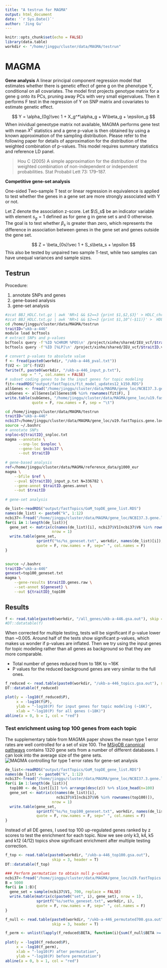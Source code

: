 ```yaml
---
title: "A testrun for MAGMA"
output: html_document
date: '`r Sys.Date()`'
author: 'Jing Gu'
---
```


```r
knitr::opts_chunk$set(echo = FALSE)
library(data.table)
workdir <- "/home/jinggu/cluster/data/MAGMA/testrun"
```

# MAGMA

**Gene analysis**
A linear principal component regression model that estimates whether there is genetic effect of gene g on the phenotype Y, conditional on all covariates. The model first projects genotype matrix for a gene g onto its PCs, pruning away PCs with very small eigenvalues. Then it performs F test in the regression of Y on SNP matrix and covariates to estimate genetic effect.

$$
  Y = \alpha_{0g}\vec 1 + X_g^*\alpha_g  + W\beta_g + \epsilon_g
$$
When inividual geneotype matrix not available, MAGMA performs gene test with mean $X^2$ statistics and a gene p-value is then obtained by using a known approximation of the sampling distribution. Please refer to the following paper for details of approximation for the distribution of the weighted combination of p-values. This model requires summary statistics and reference LD panel.

> Hou C (2005) A simple approximation for the distribution of the weighted combination of non-independent or independent probabilities. Stat Probabil Lett 73: 179–187.

**Competitive gene-set analysis**

One-sided Two-sample T test or linear regression in equivalence is applied to test whether the genes in a gene set are more strongly associated with Y or not. 

Let Z denote the association z-score. 
Let $\S_s$ be an indicator variable with element $s_g = 1$ defined as for gene g in gene set s and 0 otherwise. The goal is to test whether $\beta_s$ is greater than zero, which represents the difference in association between genes in the gene set and genes outside the gene set.

$$
Z = \beta_{0s}\vec 1 + S_s\beta_s + \epsilon
$$
This also be tested by unpaired two sample T-test, while two samples can have unequal variances and sample sizes. 

## Testrun

Procedure: 

1. annotate SNPs and genes
2. gene-based analysis
3. gene-set analysis
```bash
#zcat BBJ_HDLC.txt.gz | awk 'NR>1 && $2==3 {print $1,$2,$3}' > HDLC_chr3.magma.input.snp.chr.pos.txt
#zcat BBJ_HDLC.txt.gz | awk 'NR>1 && $2==3 {print $1,10^(-$11)}' >  HDLC_chr3.magma.input.p.txt
cd /home/jinggu/cluster/data/MAGMA/testrun
traitID="ukb-a-446"
module load bcftools
# extract SNPs and p-values
bcftools query -f'%ID %CHROM %POS\n' /project/xinhe/shared/IEU_vcf/$traitID.vcf.gz > ./${traitID}_snploc.txt
bcftools query -f'%ID [%LP]\n' /project/xinhe/shared/IEU_vcf/$traitID.vcf.gz > ./${traitID}_pval.txt
```

```r
# convert p-values to absolute value
f <- fread(paste0(workdir, "/ukb-a-446_pval.txt"))
f$V2 <- 10^(-f$V2)
fwrite(f, paste0(workdir, "/ukb-a-446_input_p.txt"), 
       sep = " ", col.names = FALSE)
# subset coding genes to be the input genes for topic modeling
fit<-readRDS("output/fastTopics/fit_model_updates12_k150.RDS")
allGenes <- fread("/home/jinggu/cluster/data/MAGMA/gene_loc/NCBI37.3.gene.loc")
subGenes <- allGenes[allGenes$V6 %in% rownames(fit$F), ]
write.table(subGenes, "/home/jinggu/cluster/data/MAGMA/gene_loc/u19.fastTopics.gene.loc",
            quote = F, row.names = F, sep = "\t")
```

```bash
cd /home/jinggu/cluster/data/MAGMA/testrun
traitID="ukb-a-446"
ncbi37=/home/jinggu/cluster/data/MAGMA/gene_loc/u19.fastTopics.gene.loc
source ~/.bashrc
# annotate SNPs
snploc=${traitID}_snploc.txt
magma --annotate \
      --snp-loc $snploc \
      --gene-loc $ncbi37 \
      --out $traitID
      
# gene-based analysis
ref=/home/jinggu/cluster/data/MAGMA/reference_data/g1000_eur
magma \
    --bfile $ref \
    --pval ${traitID}_input_p.txt N=336782 \
    --gene-annot $traitID.genes.annot \
    --out $traitID
    
# gene-set analysis

```

```r
de_list<-readRDS("output/fastTopics/GoM_topDE_gene_list.RDS")
names(de_list) <- paste0("k", 1:12)
ncbi37<-fread("/home/jinggu/cluster/data/MAGMA/gene_loc/NCBI37.3.gene.loc")
for(i in 1:length(de_list)){
  gene_set <- matrix(c(names(de_list)[i], ncbi37$V1[ncbi37$V6 %in% rownames(de_list[[i]])]),
                     nrow = 1)
  write.table(gene_set,
              sprintf("%s/%s_geneset.txt", workdir, names(de_list)[i]), 
              quote = F, row.names = F, sep=" ", col.names = F)
}
  

```

```bash
source ~/.bashrc
traitID="ukb-a-446"
geneset=top100_geneset.txt
magma \
    --gene-results $traitID.genes.raw \
    --set-annot ${geneset} \
    --out ${traitID}_top100

```
## Results
```r
f <- read.table(paste0(workdir, "/all_genes/ukb-a-446.gsa.out"), skip = 3, header = T)
#DT::datatable(f)
```
When corrected for multiple testing, tests will be significant if p-value lower than ~0.005. Around half of the tests show significant p-values, which makes us wonder if p-values are inflated. Then we try using the input genes for topic modeling rather than all genes as background so that they are more comparable. 

* Total number of genes reduced from to 18K to ~16K
* P values for the reduced background genes are very similar to the full ones.
```r
f_reduced <- read.table(paste0(workdir, "/ukb-a-446_topics.gsa.out"), skip = 3, header = T)
DT::datatable(f_reduced)

plot(y = -log10(f_reduced$P), 
     x = -log10(f$P),
     ylab = "-log10(P) for input genes for topic modeling (~16K)",
     xlab = "-log10(P) for all genes (~18K)")
abline(a = 0, b = 1, col = "red")
```

### Test enrichment using top 100 genes from each topic

The supplementary table from MAGMA paper shows the mean type 1 error rates are well controlled for a set of size 100. The [MSigDB canonical pathways](https://www.gsea-msigdb.org/gsea/msigdb/human/genesets.jsp?collection=CP) contains 1320 gene sets from a number of different databases. I can look into the average size of the gene sets.
![MAGMA controlling for type 1 error rates for gene-set analysis ](https://github.com/user-attachments/assets/e4ea0389-c993-46a1-bc6b-c2a69630addf)

```r
de_list<-readRDS("output/fastTopics/GoM_topDE_gene_list.RDS")
names(de_list) <- paste0("k", 1:12)
ncbi37<-fread("/home/jinggu/cluster/data/MAGMA/gene_loc/NCBI37.3.gene.loc")
for(i in 1:length(de_list)){
  top100 <- de_list[[i]] %>% arrange(desc(z)) %>% slice_head(n=100)
  gene_set <- matrix(c(names(de_list)[i], 
                       ncbi37$V1[ncbi37$V6 %in% rownames(top100)]),
                     nrow = 1)
  write.table(gene_set,
              sprintf("%s/%s_top100_geneset.txt", workdir, names(de_list)[i]), 
              quote = F, row.names = F, sep=" ", col.names = F)
}
```

Instead of all DE genes, I used top 100 up-regulated genes ranked by z scores to test the enrichment for each topic. Now we see only k3, k4, k5 and k12 (4/12) topics show significant enrichment after multiple testing correction.
```r
f_top <- read.table(paste0(workdir, "/ukb-a-446_top100.gsa.out"), 
                     skip = 3, header = T)
DT::datatable(f_top)
```


```r
### Perform permutation to obtain null p-values
ncbi37<-fread("/home/jinggu/cluster/data/MAGMA/gene_loc/u19.fastTopics.gene.loc")
B = 5000
for(i in 1:B){
  gene_set = sample(ncbi37$V1, 700, replace = FALSE)
  write.table(matrix(c(paste0("set", i), gene_set), nrow = 1),
              sprintf("%s/set%s_geneset.txt", workdir, i), 
              quote = F, row.names = F, sep=" ", col.names = F)
}
```

```r
f_null <- read.table(paste0(workdir, "/ukb-a-446_permutated700.gsa.out"), 
                     skip = 3, header = T)

f_perm <- unlist(lapply(f_reduced$BETA, function(i){sum(f_null$BETA >= i)/5000}))
  
plot(y = -log10(f_reduced$P), 
     x = -log10(f_perm), 
     xlab = "-log10(P) after permutation",
     ylab = "-log10(P) before permutation")
abline(a = 0, b = 1, col = "red")
```

